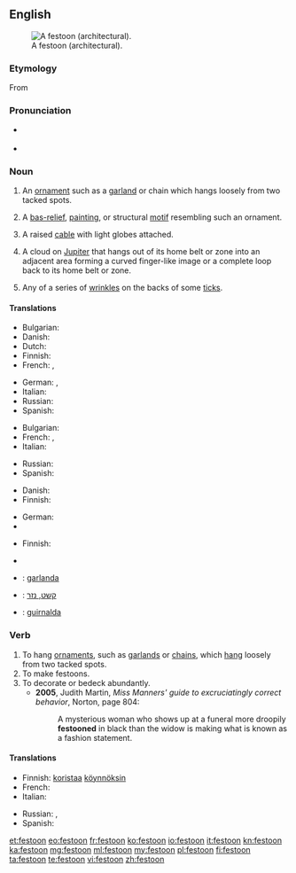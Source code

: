 {{was wotd|2010|September|16}}
==English==
{{wikipedia}}
[[File:Guirlande Panthéon de Paris.jpg|thumb|A festoon (architectural).]]

===Etymology===
From {{etyl|fr}} {{term|feston|lang=fr}}

===Pronunciation===
* {{a|UK|US}} {{IPA|/fɛsˈtuːn/}}
* {{audio|en-us-festoon.ogg|Audio (US)}}

===Noun===
{{en-noun}}

# An [[ornament]] such as a [[garland]] or chain which hangs loosely from two tacked spots.
# {{architecture}} A [[bas-relief]], [[painting]], or structural [[motif]] resembling such an ornament.
# A raised [[cable]] with light globes attached.
# {{astronomy}} A cloud on [[Jupiter]] that hangs out of its home belt or zone into an adjacent area forming a curved finger-like image or a complete loop back to its home belt or zone.
# {{entomology}} Any of a series of [[wrinkle]]s on the backs of some [[tick]]s.

====Translations====
{{trans-top|ornament which hangs loosely from two tacked spots}}
* Bulgarian: {{t+|bg|гирлянда|f|sc=Cyrl}}
* Danish: {{t-|da|guirlande|c}}
* Dutch: {{t-|nl|festoen|n}}
* Finnish: {{t-|fi|koristeköynnös}}
* French: {{t+|fr|feston|m}}, {{t+|fr|guirlande}}
{{trans-mid}}
* German: {{t+|de|Feston|n}}, {{t+|de|Girlande|f}}
* Italian: {{t+|it|ghirlanda}}
* Russian: {{t+|ru|гирлянда|f|sc=Cyrl}}
* Spanish: {{t+|es|guirnalda}}
{{trans-bottom}}

{{trans-top|architecture: bas-relief, painting, or structural motif resembling a festoon}}
* Bulgarian: {{t-|bg|фестон|sc=Cyrl}}
* French: {{t+|fr|feston|m}}, {{t+|fr|guirlande|f}}
* Italian: {{t-|it|festone}}
{{trans-mid}}
* Russian: {{t+|ru|фестон|m|sc=Cyrl}}
* Spanish: {{t+|es|festón}}
{{trans-bottom}}

{{trans-top|cable with light globes attached}}
* Danish: {{t-|da|lyskæde|c}}
* Finnish: {{t-|fi|valoköynnös}}
{{trans-mid}}
* German: {{t-|de|Lichterkette|f}}
* {{trreq|es}}
{{trans-bottom}}

{{trans-top|astronomy: cloud formation on Jupiter}}
* Finnish: {{t+|fi|silta}}
{{trans-mid}}
* {{trreq|es}}
{{trans-bottom}}

{{trans-top|any of a series of wrinkles on the backs of some ticks}}
{{trans-mid}}
{{trans-bottom}}

{{checktrans-top}}
* {{ttbc|ca}}: [[garlanda]] {{f}}
{{trans-mid}}
* {{ttbc|he}}: [[קשט, נזר]] {{m}}
* {{ttbc|es}}: [[guirnalda]] {{f}}
{{trans-bottom}}

===Verb===
{{en-verb}}

# To hang [[ornament]]s, such as [[garland]]s or [[chain]]s, which [[hang]] loosely from two tacked spots.
# To make festoons.
# To decorate or bedeck abundantly.
#* '''2005''', Judith Martin, ''Miss Manners' guide to excruciatingly correct behavior'', Norton, page 804:
#*: A mysterious woman who shows up at a funeral more droopily '''festooned''' in black than the widow is making what is known as a fashion statement.

====Translations====
{{trans-top|to hang ornaments which hang loosely from two tacked spots}}
* Finnish: [[koristaa]] [[köynnös|köynnöksin]]
* French: {{t+|fr|enguirlander}}
* Italian: {{t-|it|inghirlandare}}
{{trans-mid}}
* Russian: {{t-|ru|украшать гирляндами|sc=Cyrl}}, {{t-|ru|украшать фестонами|sc=Cyrl}}
* Spanish: {{t-|es|enguirnaldar}}
{{trans-bottom}}

{{trans-top|to make festoons}}
{{trans-mid}}
{{trans-bottom}}

[[et:festoon]]
[[eo:festoon]]
[[fr:festoon]]
[[ko:festoon]]
[[io:festoon]]
[[it:festoon]]
[[kn:festoon]]
[[ka:festoon]]
[[mg:festoon]]
[[ml:festoon]]
[[my:festoon]]
[[pl:festoon]]
[[fi:festoon]]
[[ta:festoon]]
[[te:festoon]]
[[vi:festoon]]
[[zh:festoon]]